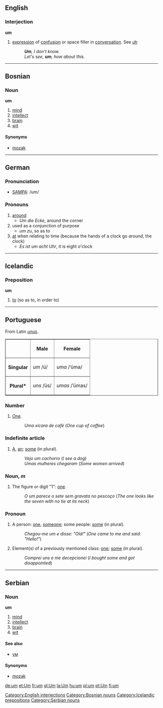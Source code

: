==English==
===Interjection===
'''um'''
# [[expression]] of [[confusion]] or space filler in [[conversation]].  See [[uh]]
#:'''''Um''', I don't know.''
#:''Let's see, '''um''', how about this.''
[[Category:English interjections]]

----

==Bosnian==
===Noun===
'''um''' {{m}} {{s}}
#[[mind]]
#[[intellect]]
#[[brain]]
#[[wit]]
====Synonyms====
*[[mozak#Bosnian|mozak]]
[[Category:Bosnian nouns]]

----

==German==
===Pronunciation===
* [[SAMPA]]: /um/
===Pronouns===
#[[around]]
#*''Um die Ecke'', around the corner
#used as a conjunction of purpose
#*''um zu'', so as to
#[[at]] when relating to time (because the hands of a clock go ''around'', the clock)
#*''Es ist um acht Uhr'', it is eight o'clock

----

==Icelandic==
===Preposition===
'''um'''
#[[to]] (so as to, in order to)
[[Category:Icelandic prepositions]]

----

==Portuguese==
From Latin ''[[unus]]''.
<table border="1">
<tr><th></th><th>Male</th><th>Female</th></tr>
<tr><th>Singular</th><td>''um'' /ũ/</td><td>''uma'' /ˈũma/</td></tr>
<tr><th>Plural*</th><td>''uns'' /ũs/</td><td>''umas'' /ˈũmas/</td></tr>
</table>
===Number===
# [[One]].
#:''Uma xícara de café'' (''One cup of coffee'')
===Indefinite article===
# [[A]], [[an]]; [[some]] (in plural).
#:''Vejo um cachorro'' (''I see a dog'')
#:''Umas mulheres chegaram'' (''Some women arrived'')
===Noun, ''m''===
# The figure or digit "1": [[one]].
#:''O um parece o sete sem gravata no pescoço'' (''The one looks like the seven with no tie at its neck'')
===Pronoun===
# A person: [[one]], [[someone]]; some people: [[some]] (in plural).
#:''Chegou-me um e disse: "Olá!"'' (''One came to me and said: "Hello!"'')
# Element(s) of a previously mentioned class: [[one]]; [[some]] (in plural).
#:''Comprei uns e me decepcionei'' (''I bought some and got disappointed'')

----

==Serbian==
===Noun===
'''um''' {{m}} {{s}}
#[[mind]]
#[[intellect]]
#[[brain]]
#[[wit]]
====See also====
*[[ум#Serbian|ум]]
====Synonyms====
*[[mozak#Serbian|mozak]]
[[Category:Serbian nouns]]

[[de:um]]
[[et:Um]]
[[fr:um]]
[[gl:Um]]
[[la:Um]]
[[hu:um]]
[[pl:um]]
[[pt:Um]]
[[fi:um]]